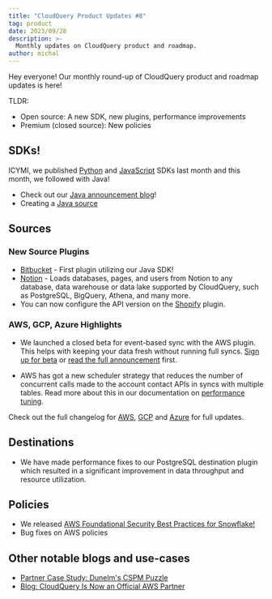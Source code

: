 ```yaml
---
title: "CloudQuery Product Updates #8"
tag: product
date: 2023/09/28
description: >-
  Monthly updates on CloudQuery product and roadmap.
author: michal
---
```



<BlogHeader/>

Hey everyone! Our monthly round-up of CloudQuery product and roadmap updates is here!

TLDR:

- Open source: A new SDK, new plugins, performance improvements
- Premium (closed source): New policies

## SDKs!

ICYMI, we published [Python](https://www.cloudquery.io/blog/announcing-cloudquery-python-sdk) and [JavaScript](https://www.cloudquery.io/blog/announcing-cloudquery-javascript-sdk) SDKs last month and this month, we followed with Java!

- Check out our [Java announcement blog](https://www.cloudquery.io/blog/announcing-cloudquery-java-sdk)!
- Creating a [Java source](https://www.cloudquery.io/docs/developers/creating-new-plugin/java-source)

## Sources

### New Source Plugins

- [Bitbucket](https://www.cloudquery.io/docs/plugins/sources/bitbucket/overview) - First plugin utilizing our Java SDK!
- [Notion](https://github.com/cloudquery/cloudquery/tree/main/plugins/source/notion) - Loads databases, pages, and users from Notion to any database, data warehouse or data lake supported by CloudQuery, such as PostgreSQL, BigQuery, Athena, and many more.
- You can now configure the API version on the [Shopify](https://www.cloudquery.io/docs/plugins/sources/shopify/overview) plugin.

### AWS, GCP, Azure Highlights

- We launched a closed beta for event-based sync with the AWS plugin. This helps with keeping your data fresh without running full syncs. [Sign up for beta](https://cloudquery.typeform.com/to/Dvdn6P2u) or [read the full announcement](https://www.cloudquery.io/blog/announcing-cloudquery-aws-event-based-sync-beta) first.

- AWS has got a new scheduler strategy that reduces the number of concurrent calls made to the account contact APIs in syncs with multiple tables. Read more about this in our documentation on [performance tuning](https://www.cloudquery.io/docs/advanced-topics/performance-tuning#use-a-different-scheduler).

Check out the full changelog for [AWS](https://github.com/cloudquery/cloudquery/blob/97d86a5c282e587420c1abd714bb0218d9c86f5a/plugins/source/aws/CHANGELOG.md),
[GCP](https://github.com/cloudquery/cloudquery/blob/97d86a5c282e587420c1abd714bb0218d9c86f5a/plugins/source/gcp/CHANGELOG.md) and [Azure](https://github.com/cloudquery/cloudquery/blob/97d86a5c282e587420c1abd714bb0218d9c86f5a/plugins/source/azure/CHANGELOG.md)
for full updates.

## Destinations

- We have made performance fixes to our PostgreSQL destination plugin which resulted in a significant improvement in data throughput and resource utilization.

## Policies

- We released [AWS Foundational Security Best Practices for Snowflake!](https://www.cloudquery.io/blog/announcing-aws-fsbp-policies-snowflake)
- Bug fixes on AWS policies

## Other notable blogs and use-cases

- [Partner Case Study: Dunelm's CSPM Puzzle](https://www.cloudquery.io/case-studies/dunelm-cspm-puzzle)
- [Blog: CloudQuery Is Now an Official AWS Partner](https://www.cloudquery.io/blog/announcing-aws-partnership)
